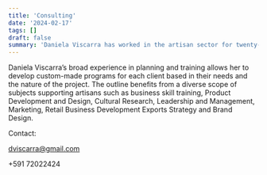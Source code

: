```yaml
---
title: 'Consulting'
date: '2024-02-17'
tags: []
draft: false
summary: 'Daniela Viscarra has worked in the artisan sector for twenty-five years. Her experience includes a wide range of development projects implemented for small producers, indigenous communities and women entrepreneurs providing product development, business training programs, retail and exports strategy and marketing.'
---
```

<DivContainer>
Daniela Viscarra’s broad experience in planning and training allows her to develop custom-made programs for each client based in their needs and the nature of the project. The outline benefits from a diverse scope of subjects supporting artisans such as business skill training, Product Development and Design, Cultural Research, Leadership and Management, Marketing, Retail Business Development Exports Strategy and Brand Design.

Contact:

dviscarra@gmail.com

+591 72022424
</DivContainer>
<ConsultingContactForm />